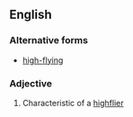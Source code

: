 ==English==

===Alternative forms===
* [[high-flying]]

===Adjective===
{{en-adj}}

# Characteristic of a [[highflier]]